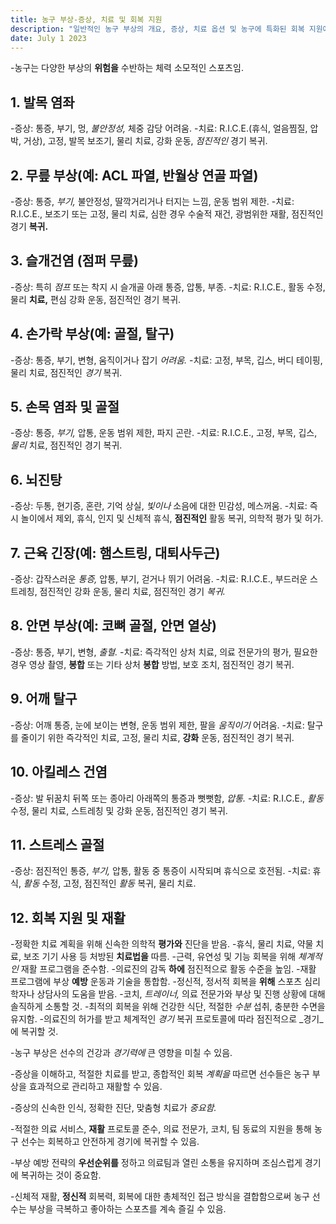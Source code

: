 ```yaml
---
title: 농구 부상-증상, 치료 및 회복 지원
description: "일반적인 농구 부상의 개요, 증상, 치료 옵션 및 농구에 특화된 회복 지원에 대해 설명합니다."
date: July 1 2023
---
```


-농구는 다양한 부상의 **위험을** 수반하는 체력 소모적인 스포츠임. 





## 1. 발목 염좌
-증상: 통증, 부기, 멍, _불안정성,_ 체중 감당 어려움.
-치료: R.I.C.E.(휴식, 얼음찜질, 압박, 거상), 고정, 발목 보조기, 물리 치료, 강화 운동, _점진적인_ 경기 복귀.

## 2. 무릎 부상(예: ACL 파열, 반월상 연골 파열)
-증상: 통증, _부기,_ 불안정성, 딸깍거리거나 터지는 느낌, 운동 범위 제한.
-치료: R.I.C.E., 보조기 또는 고정, 물리 치료, 심한 경우 수술적 재건, 광범위한 재활, 점진적인 경기 **복귀.**

## 3. 슬개건염 (점퍼 무릎)
-증상: 특히 _점프_ 또는 착지 시 슬개골 아래 통증, 압통, 부종.
-치료: R.I.C.E., 활동 수정, 물리 **치료,** 편심 강화 운동, 점진적인 경기 복귀.

## 4. 손가락 부상(예: 골절, 탈구)
-증상: 통증, 부기, 변형, 움직이거나 잡기 _어려움._
-치료: 고정, 부목, 깁스, 버디 테이핑, 물리 치료, 점진적인 _경기_ 복귀.

## 5. 손목 염좌 및 골절
-증상: 통증, _부기,_ 압통, 운동 범위 제한, 파지 곤란.
-치료: R.I.C.E., 고정, 부목, 깁스, _물리_ 치료, 점진적인 경기 복귀.

## 6. 뇌진탕
-증상: 두통, 현기증, 혼란, 기억 상실, _빛이나_ 소음에 대한 민감성, 메스꺼움.
-치료: 즉시 놀이에서 제외, 휴식, 인지 및 신체적 휴식, **점진적인** 활동 복귀, 의학적 평가 및 허가.

## 7. 근육 긴장(예: 햄스트링, 대퇴사두근)
-증상: 갑작스러운 _통증,_ 압통, 부기, 걷거나 뛰기 어려움.
-치료: R.I.C.E., 부드러운 스트레칭, 점진적인 강화 운동, 물리 치료, 점진적인 경기 _복귀._

## 8. 안면 부상(예: 코뼈 골절, 안면 열상)
-증상: 통증, 부기, 변형, _출혈._
-치료: 즉각적인 상처 치료, 의료 전문가의 평가, 필요한 경우 영상 촬영, **봉합** 또는 기타 상처 **봉합** 방법, 보호 조치, 점진적인 경기 복귀.

## 9. 어깨 탈구
-증상: 어깨 통증, 눈에 보이는 변형, 운동 범위 제한, 팔을 _움직이기_ 어려움.
-치료: 탈구를 줄이기 위한 즉각적인 치료, 고정, 물리 치료, **강화** 운동, 점진적인 경기 복귀.

## 10. 아킬레스 건염
-증상: 발 뒤꿈치 뒤쪽 또는 종아리 아래쪽의 통증과 뻣뻣함, _압통._
-치료: R.I.C.E., _활동_ 수정, 물리 치료, 스트레칭 및 강화 운동, 점진적인 경기 복귀.

## 11. 스트레스 골절
-증상: 점진적인 통증, _부기,_ 압통, 활동 중 통증이 시작되며 휴식으로 호전됨.
-치료: 휴식, _활동_ 수정, 고정, 점진적인 _활동_ 복귀, 물리 치료.

## 12. 회복 지원 및 재활
-정확한 치료 계획을 위해 신속한 의학적 **평가와** 진단을 받음.
-휴식, 물리 치료, 약물 치료, 보조 기기 사용 등 처방된 **치료법을** 따름.
-근력, 유연성 및 기능 회복을 위해 _체계적인_ 재활 프로그램을 준수함.
-의료진의 감독 **하에** 점진적으로 활동 수준을 높임.
-재활 프로그램에 부상 **예방** 운동과 기술을 통합함.
-정신적, 정서적 회복을 **위해** 스포츠 심리학자나 상담사의 도움을 받음.
-코치, _트레이너,_ 의료 전문가와 부상 및 진행 상황에 대해 솔직하게 소통할 것.
-최적의 회복을 위해 건강한 식단, 적절한 _수분_ 섭취, 충분한 수면을 유지함.
-의료진의 허가를 받고 체계적인 _경기_ 복귀 프로토콜에 따라 점진적으로 _경기_에 복귀할 것.


-농구 부상은 선수의 건강과 _경기력에_ 큰 영향을 미칠 수 있음. 



-증상을 이해하고, 적절한 치료를 받고, 종합적인 회복 _계획을_ 따르면 선수들은 농구 부상을 효과적으로 관리하고 재활할 수 있음. 



-증상의 신속한 인식, 정확한 진단, 맞춤형 치료가 _중요함._ 


-적절한 의료 서비스, **재활** 프로토콜 준수, 의료 전문가, 코치, 팀 동료의 지원을 통해 농구 선수는 회복하고 안전하게 경기에 복귀할 수 있음. 



-부상 예방 전략의 **우선순위를** 정하고 의료팀과 열린 소통을 유지하며 조심스럽게 경기에 복귀하는 것이 중요함. 



-신체적 재활, **정신적** 회복력, 회복에 대한 총체적인 접근 방식을 결합함으로써 농구 선수는 부상을 극복하고 좋아하는 스포츠를 계속 즐길 수 있음. 



